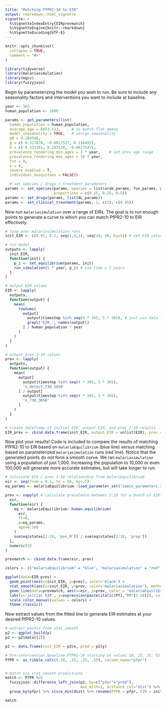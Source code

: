 ```yaml
---
title: "Matching PfPR2-10 to EIR"
output: rmarkdown::html_vignette
vignette: >
  %\VignetteIndexEntry{EIRprevmatch}
  %\VignetteEngine{knitr::rmarkdown}
  %\VignetteEncoding{UTF-8}
---
```


```r
knitr::opts_chunk$set(
  collapse = TRUE,
  comment = "#>"
)
```

```r
library(tidyverse)
library(malariasimulation)
library(mgcv)
library(fuzzyjoin)
```

Begin by parameterizing the model you wish to run. Be sure to include any seasonality factors and interventions you want to include at baseline. 

```r
year <- 365
human_population <- 1000

params <- get_parameters(list(
  human_population = human_population,
  average_age = 8453.323,     # to match flat_demog
  model_seasonality = TRUE,   # assign seasonality
  g0 = 0.284596,                              
  g = c(-0.317878, -0.0017527, 0.116455),     
  h = c(-0.331361, 0.293128, -0.0617547),     
  prevalence_rendering_min_ages = 2 * year,    # set prev age range
  prevalence_rendering_max_ages = 10 * year,
  fvt = 0,
  v = 0,
  severe_enabled = T,
  individual_mosquitoes = FALSE))

  # set species / drugs / treatment parameters
params <- set_species(params, species = list(arab_params, fun_params, gamb_params), 
                      proportions = c(0.25, 0.25, 0.5))
params <- set_drugs(params, list(AL_params))
params <- set_clinical_treatment(params, 1, c(1), c(0.45))

```

Now run `malariasimulation` over a range of EIRs. The goal is to run enough points to generate a curve to which you can match PfPR2-10 to EIR effectively.

```r
# loop over malariasimulation runs
init_EIR <- c(0.01, 0.1, seq(1,9,1), seq(10, 50, by=5)) # set EIR values

# run model
outputs <- lapply(
  init_EIR,
  function(init) {
    p_i <- set_equilibrium(params, init)
    run_simulation(5 * year, p_i) # sim time = 5 years
  }
)

# output EIR values
EIR <- lapply(
  outputs,
  function(output) {
    mean(
      rowSums(
        output[
          output$timestep %in% seq(4 * 365, 5 * 365), # just use data from the last year
          grepl('EIR_', names(output))
        ] / human_population * year
      )
    )
  }
)

# output prev 2-10 values
prev <- lapply(
  outputs,
  function(output) {
    mean(
      output[
        output$timestep %in% seq(4 * 365, 5 * 365),
        'n_detect_730_3650'
      ] / output[
        output$timestep %in% seq(4 * 365, 5 * 365),
        'n_730_3650'
      ]
    )
  }
)

# create dataframe of initial EIR, output EIR, and prev 2-10 results
EIR_prev <- cbind.data.frame(init_EIR, output_EIR = unlist(EIR), prev = unlist(prev))

```

Now plot your results! Code is included to compare the results of matching PfPR2-10 to EIR based on `malariaEquilibrium` (blue line) versus matching based on parameterized `malariasimulation` runs (red line). Notice that the generated points do not form a smooth curve. We ran `malariasimulation` using a population of just 1,000. Increasing the population to 10,000 or even 100,000 will generate more accurate estimates, but will take longer to run. 

```r
# calculate EIR / prev 2-10 relationship from malariEquilibrium
eir <- seq(from = 0.1, to = 50, by=.5)
eq_params <- malariaEquilibrium::load_parameter_set("Jamie_parameters.rds")

prev <- vapply( # calculate prevalence between 2:10 for a bunch of EIRs
  eir,
  function(eir) {
    eq <- malariaEquilibrium::human_equilibrium(
      eir,
      ft=0,
      p=eq_params,
      age=0:100
    )
    sum(eq$states[2:10, 'pos_M']) / sum(eq$states[2:10, 'prop'])
  },
  numeric(1)
)

prevmatch <- cbind.data.frame(eir, prev)

colors <- c("malariaEquilibrium" = "blue", "malariasimulation" = "red")

ggplot(data=EIR_prev) + 
  geom_point(aes(x=init_EIR, y=prev), color='black') + 
  stat_smooth(aes(x=init_EIR, y=prev, color='malariasimulation'), method = 'gam', n=1000) + 
  geom_line(data=prevmatch, aes(x=eir, y=prev, color = 'malariaEquilibrium')) + 
  labs(x='initial EIR', y=expression(paste(italic(Pf),"PR"[2-10])), color='model') + 
  scale_color_manual(values = colors) + 
  theme_classic()

```

Now extract values from the fitted line to generate EIR estimates at your desired PfPR2-10 values.

```r
# extract points from stat_smooth
p2 <- ggplot_build(p)
p2 <- p2$data[[2]]

p2 <- data.frame(init_EIR = p2$x, pred = p2$y)

# Pre-intervention baseline PfPR2-10 starting at values 10, 25, 35, 55 
PfPR <- as_tibble_col(c(.10, .25, .35, .55), column_name="pfpr")


# match via stat_smooth predictions
match <- PfPR %>%
  fuzzyjoin::difference_left_join(p2, by=c("pfpr"="pred"), 
                                  max_dist=1, distance_col="dist") %>%
  group_by(pfpr) %>% slice_min(dist) %>% rename(PfPR = pfpr, EIR = init_EIR, predicted_PfPR = pred, difference = dist)

match
```

